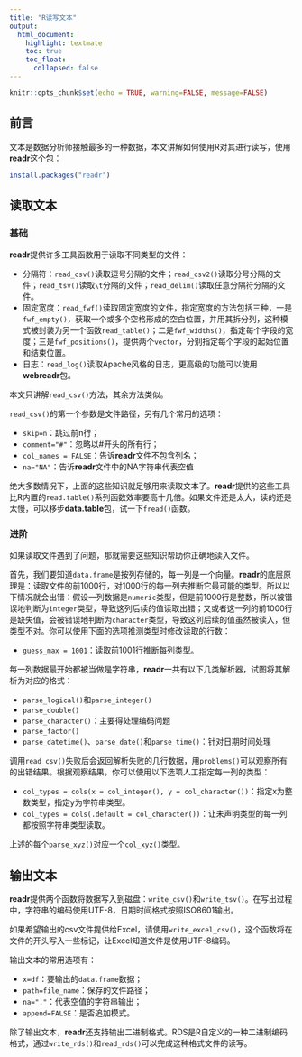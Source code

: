 ```yaml
---
title: "R读写文本"
output:
  html_document:
    highlight: textmate
    toc: true
    toc_float:
      collapsed: false
---
```


```r
knitr::opts_chunk$set(echo = TRUE, warning=FALSE, message=FALSE)
```

## 前言

文本是数据分析师接触最多的一种数据，本文讲解如何使用R对其进行读写，使用**readr**这个包：

```r
install.packages("readr")
```

## 读取文本
### 基础
**readr**提供许多工具函数用于读取不同类型的文件：

- 分隔符：`read_csv()`读取逗号分隔的文件；`read_csv2()`读取分号分隔的文件；`read_tsv()`读取`\t`分隔的文件；`read_delim()`读取任意分隔符分隔的文件。
- 固定宽度：`read_fwf()`读取固定宽度的文件，指定宽度的方法包括三种，一是`fwf_empty()`，获取一个或多个空格形成的空白位置，并用其拆分列，这种模式被封装为另一个函数`read_table()`；二是`fwf_widths()`，指定每个字段的宽度；三是`fwf_positions()`，提供两个`vector`，分别指定每个字段的起始位置和结束位置。
- 日志：`read_log()`读取Apache风格的日志，更高级的功能可以使用**webreadr**包。

本文只讲解`read_csv()`方法，其余方法类似。

`read_csv()`的第一个参数是文件路径，另有几个常用的选项：

- `skip=n`：跳过前n行；
- `comment="#"`：忽略以#开头的所有行；
- `col_names = FALSE`：告诉**readr**文件不包含列名；
- `na="NA"`：告诉**readr**文件中的NA字符串代表空值


绝大多数情况下，上面的这些知识就足够用来读取文本了。**readr**提供的这些工具比R内置的`read.table()`系列函数效率要高十几倍。如果文件还是太大，读的还是太慢，可以移步**data.table**包，试一下`fread()`函数。

### 进阶
如果读取文件遇到了问题，那就需要这些知识帮助你正确地读入文件。

首先，我们要知道`data.frame`是按列存储的，每一列是一个向量。**readr**的底层原理是：读取文件的前1000行，对1000行的每一列去推断它最可能的类型。所以以下情况就会出错：假设一列数据是`numeric`类型，但是前1000行是整数，所以被错误地判断为`integer`类型，导致这列后续的值读取出错；又或者这一列的前1000行是缺失值，会被错误地判断为`character`类型，导致这列后续的值虽然被读入，但类型不对。你可以使用下面的选项推测类型时修改读取的行数：

-  `guess_max = 1001`：读取前1001行推断每列类型。

每一列数据最开始都被当做是字符串，**readr**一共有以下几类解析器，试图将其解析为对应的格式：

- `parse_logical()`和`parse_integer()`
- `parse_double()`
- `parse_character()`：主要得处理编码问题
- `parse_factor()`
- `parse_datetime()`、`parse_date()`和`parse_time()`：针对日期时间处理

调用`read_csv()`失败后会返回解析失败的几行数据，用`problems()`可以观察所有的出错结果。根据观察结果，你可以使用以下选项人工指定每一列的类型：

- `col_types = cols(x = col_integer(), y = col_character())`：指定x为整数类型，指定y为字符串类型。
- `col_types = cols(.default = col_character())`：让未声明类型的每一列都按照字符串类型读取。

上述的每个`parse_xyz()`对应一个`col_xyz()`类型。

## 输出文本

**readr**提供两个函数将数据写入到磁盘：`write_csv()`和`write_tsv()`。在写出过程中，字符串的编码使用UTF-8，日期时间格式按照ISO8601输出。

如果希望输出的csv文件提供给Excel，请使用`write_excel_csv()`，这个函数将在文件的开头写入一些标记，让Excel知道文件是使用UTF-8编码。

输出文本的常用选项有：

- `x=df`：要输出的`data.frame`数据；
- `path=file_name`：保存的文件路径；
- `na="."`：代表空值的字符串输出；
- `append=FALSE`：是否追加模式。

除了输出文本，**readr**还支持输出二进制格式。RDS是R自定义的一种二进制编码格式，通过`write_rds()`和`read_rds()`可以完成这种格式文件的读写。




